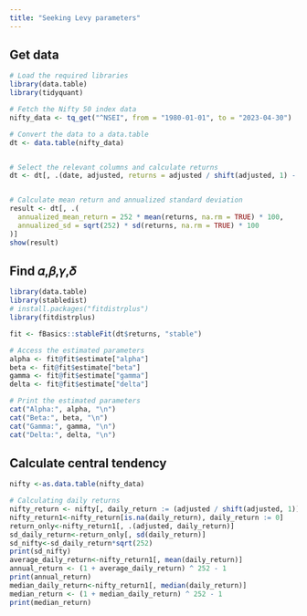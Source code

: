 ```yaml
---
title: "Seeking Levy parameters"
---
```


## Get data

```r
# Load the required libraries
library(data.table)
library(tidyquant)

# Fetch the Nifty 50 index data
nifty_data <- tq_get("^NSEI", from = "1980-01-01", to = "2023-04-30")

# Convert the data to a data.table
dt <- data.table(nifty_data)


# Select the relevant columns and calculate returns
dt <- dt[, .(date, adjusted, returns = adjusted / shift(adjusted, 1) - 1)]


# Calculate mean return and annualized standard deviation
result <- dt[, .(
  annualized_mean_return = 252 * mean(returns, na.rm = TRUE) * 100,
  annualized_sd = sqrt(252) * sd(returns, na.rm = TRUE) * 100
)]
show(result)
```

## Find 𝛼,𝛽,𝛾,𝛿

```r
library(data.table)
library(stabledist)
# install.packages("fitdistrplus")
library(fitdistrplus)

fit <- fBasics::stableFit(dt$returns, "stable")

# Access the estimated parameters
alpha <- fit@fit$estimate["alpha"]
beta <- fit@fit$estimate["beta"]
gamma <- fit@fit$estimate["gamma"]
delta <- fit@fit$estimate["delta"]

# Print the estimated parameters
cat("Alpha:", alpha, "\n")
cat("Beta:", beta, "\n")
cat("Gamma:", gamma, "\n")
cat("Delta:", delta, "\n")
```

## Calculate central tendency

```r
nifty <-as.data.table(nifty_data)
```

```r
# Calculating daily returns
nifty_return <- nifty[, daily_return := (adjusted / shift(adjusted, 1)) - 1]
nifty_return1<-nifty_return[is.na(daily_return), daily_return := 0]
return_only<-nifty_return1[, .(adjusted, daily_return)]
sd_daily_return<-return_only[, sd(daily_return)]
sd_nifty<-sd_daily_return*sqrt(252)
print(sd_nifty)
average_daily_return<-nifty_return1[, mean(daily_return)]
annual_return <- (1 + average_daily_return) ^ 252 - 1
print(annual_return)
median_daily_return<-nifty_return1[, median(daily_return)]
median_return <- (1 + median_daily_return) ^ 252 - 1
print(median_return)


```
